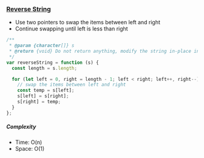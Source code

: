 ### [Reverse String](https://leetcode.com/problems/reverse-string/)

- Use two pointers to swap the items between left and right
- Continue swapping until left is less than right

```js copy
/**
 * @param {character[]} s
 * @return {void} Do not return anything, modify the string in-place instead
 */
var reverseString = function (s) {
  const length = s.length;

  for (let left = 0, right = length - 1; left < right; left++, right--) {
    // swap the items between left and right
    const temp = s[left];
    s[left] = s[right];
    s[right] = temp;
  }
};
```

##### Complexity

- Time: O(n)
- Space: O(1)

